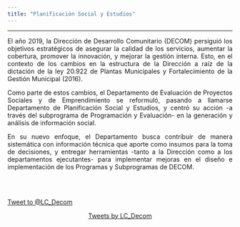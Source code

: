 ```yaml
---
title: "Planificación Social y Estudios"
---
```


---

<p align="justify">El año 2019, la Dirección de Desarrollo Comunitario (DECOM) persiguió los objetivos estratégicos de asegurar la calidad de los servicios, aumentar la cobertura, promover la innovación, y mejorar la gestión interna. Esto, en el contexto de los cambios en la estructura de la Dirección a raíz de la dictación de la ley 20.922 de Plantas Municipales y Fortalecimiento de la Gestión Municipal (2016).</p>

<p align="justify">Como parte de estos cambios, el Departamento de Evaluación de Proyectos Sociales y de Emprendimiento se reformuló, pasando a llamarse Departamento de Planificación Social y Estudios, y centró su acción -a través del subprograma de Programación y Evaluación- en la generación y análisis de información social.</p>

<p align="justify">En su nuevo enfoque, el Departamento busca contribuir de manera sistemática con información técnica que aporte como insumos para la toma de decisiones, y entregar herramientas -tanto a la Dirección como a los departamentos ejecutantes- para implementar mejoras en el diseño e implementación de los Programas y Subprogramas de DECOM.</p>
<br>
</br>
<p align="left">
<a href="https://twitter.com/intent/tweet?screen_name=LC_Decom&ref_src=twsrc%5Etfw" class="twitter-mention-button" data-show-count="false">Tweet to @LC_Decom</a><script async src="https://platform.twitter.com/widgets.js" charset="utf-8"></script></p>
<p align="center">
<a class="twitter-timeline" data-width="600" data-height="550" href="https://twitter.com/LC_Decom?ref_src=twsrc%5Etfw">Tweets by LC_Decom</a> <script async src="https://platform.twitter.com/widgets.js" charset="utf-8"></script></p>








